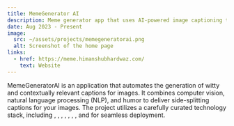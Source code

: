 ```yaml
---
title: MemeGenerator AI
description: Meme generator app that uses AI-powered image captioning to generate funny captions for your images.
date: Aug 2023 - Present
image:
  src: ~/assets/projects/memegeneratorai.png
  alt: Screenshot of the home page
links:
  - href: https://meme.himanshubhardwaz.com/
    text: Website
---
```


MemeGeneratorAI is an application that automates the generation of witty and contextually relevant captions for images. 
It combines computer vision, natural language processing (NLP), and humor to deliver side-splitting captions for your images. 
The project utilizes a carefully curated technology stack, including <TechPill id='microsoft-azure' />, <TechPill id='remix-run' />, <TechPill id='prisma' />, <TechPill id='typescript' />, <TechPill id='postgres' />, <TechPill id='tailwind' />, <TechPill id='cloudinary' />, and <TechPill id='vercel' /> for seamless deployment.